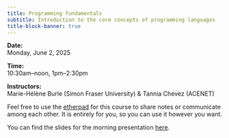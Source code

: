 ```yaml
---
title: Programming fundamentals
subtitle: Introduction to the core concepts of programming languages
title-block-banner: true
---
```


:::{.topdef}

**Date:** \
Monday, June 2, 2025

**Time:** \
10:30am–noon, 1pm–2:30pm

**Instructors:** \
Marie-Hélène Burle (Simon Fraser University) & Tannia Chevez (ACENET)

:::

:::{.note}

Feel free to use the [etherpad](https://etherpad.wikimedia.org/p/dhsi25) for this course to share notes or communicate among each other. It is entirely for you, so you can use it however you want.

:::

<!-- You can find the slides for the morning presentation [here](https://docs.google.com/presentation/d/e/2PACX-1vS98kQl7iM4c3CPltlf4oAmpPZ-fJkQ6BmfTalcRBSGWPyhcWCZrLNnGdEMLiQVUEgzXPm-15-5r_cS/pub?start=false&loop=false&delayms=3000#slide=id.p) and the afternoon presentation [here](https://mint.westdri.ca/python/wb_hss_prog_slides#/title-slide). -->

You can find the slides for the morning presentation [here](wb_hss_prog_slides.html).
